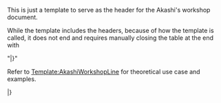 This is just a template to serve as the header for the Akashi's workshop document.

While the template includes the headers, because of how the template is called, it does not end and requires manually closing the table at the end with 

"|}"

Refer to [[Template:AkashiWorkshopLine]] for theoretical use case and examples.

{{AkashiWorkshop}}
{{AkashiWorkshopLine
|GunType=GreenGunDP}}
{{AkashiWorkshopLine
|GunType=RedGunLight}}
|}